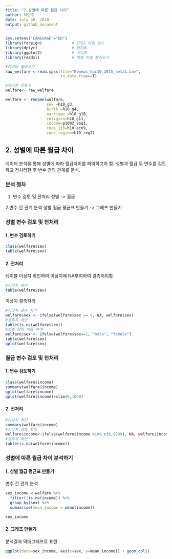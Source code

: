 ---
title: "2.성별에 따른 월급 차이"
author: 하현주
date: July 30, 2020
output: github_document
---
```{r, include=F}
Sys.setenv("LANGUAGE"="EN")
library(foreign)             # SPSS 파일 로드
library(dplyr)               # 전처리
library(ggplot2)             # 시각화
library(readxl)              # 엑셀 파일 불러오기

#데이터 불러오기
raw_welfare <-read.spss(file="Koweps_hpc10_2015_beta1.sav",
                        to.data.frame=T)

#복사본 만들기
welfare<- raw_welfare

welfare <- rename(welfare, 
                  sex =h10_g3,
                  birth =h10_g4,
                  marriage =h10_g10,
                  religion=h10_g11,
                  income=p1002_8aq1,
                  code_jib=h10_eco9,
                  code_region=h10_reg7)

```


## 2. 성별에 따른 월급 차이 
 데이터 분석을 통해 성별에 따라 월급차이를 파악하고자 함. 
 성별과 월급 두 변수를 검토하고 전처리한 후 변수 간의 관계를 분석. 

### 분석 절차
 1. 변수 검토 및 전처리
 성별 -> 월급
 
 2.변수 간 관계 분석
 성별 월급 평균표 만들기 -> 그래프 만들기 
 
### 성별 변수 검토 및 전처리 

#### 1. 변수 검토하기
```{r, eval=F}
class(welfare$sex)
table(welfare$sex)
```
#### 2. 전처리
테이블 이상치 확인하여 이상치에 NA부여하여 결측처리함. 

```{r, eval=F}
#이상치 확인
table(welfare$sex)
```
이상치 결측처리
```{r, eval=T}
#이상치 결측 처리
welfare$sex <- ifelse(welfare$sex == 9, NA, welfare$sex)
#결측치 확인
table(is.na(welfare$sex))
#성별 항목 이름 부여
welfare$sex <- ifelse(welfare$sex==1, "male", "female")
table(welfare$sex)
qplot(welfare$sex)
```

### 월급 변수 검토 및 전처리

#### 1. 변수 검토하기

```{r,eval=T, warning=F, message=F}
class(welfare$income)
summary(welfare$income)
qplot(welfare$income)
qplot(welfare$income)+xlim(0,1000)
```

#### 2. 전처리

```{r,eval=T}
#이상치 확인
summary(welfare$income)
#이상치 결측 처리
welfare$income<-ifelse(welfare$income %in% c(0,9999), NA, welfare$income)
#결측치 확인
table(is.na(welfare$income))
```
### 성별에 따른 월급 차이 분석하기

#### 1. 성별 월급 평균표 만들기
변수 간 관계 분석
```{r,eval=T}
sex_income <-welfare %>% 
  filter(!is.na(income)) %>% 
  group_by(sex) %>% 
  summarise(mean_income = mean(income))

sex_income
```
#### 2. 그래프 만들기
분석결과 막대그래프로 표현
```{r,eval=T}
ggplot(data=sex_income, aes(x=sex, y=mean_income)) + geom_col()
```